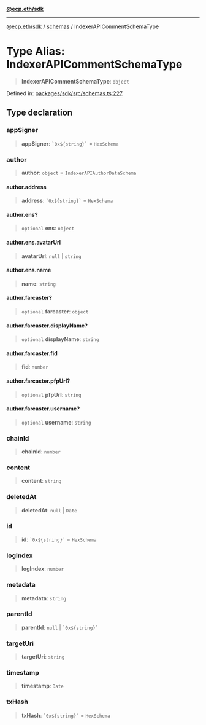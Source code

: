 [**@ecp.eth/sdk**](/sdk-reference/index.mdx)

***

[@ecp.eth/sdk](/sdk-reference/index.mdx) / [schemas](/sdk-reference/schemas/index.mdx) / IndexerAPICommentSchemaType

# Type Alias: IndexerAPICommentSchemaType

> **IndexerAPICommentSchemaType**: `object`

Defined in: [packages/sdk/src/schemas.ts:227](https://github.com/ecp-eth/comments-monorepo/blob/main/packages/sdk/src/schemas.ts#L227)

## Type declaration

### appSigner

> **appSigner**: `` `0x${string}` `` = `HexSchema`

### author

> **author**: `object` = `IndexerAPIAuthorDataSchema`

#### author.address

> **address**: `` `0x${string}` `` = `HexSchema`

#### author.ens?

> `optional` **ens**: `object`

#### author.ens.avatarUrl

> **avatarUrl**: `null` \| `string`

#### author.ens.name

> **name**: `string`

#### author.farcaster?

> `optional` **farcaster**: `object`

#### author.farcaster.displayName?

> `optional` **displayName**: `string`

#### author.farcaster.fid

> **fid**: `number`

#### author.farcaster.pfpUrl?

> `optional` **pfpUrl**: `string`

#### author.farcaster.username?

> `optional` **username**: `string`

### chainId

> **chainId**: `number`

### content

> **content**: `string`

### deletedAt

> **deletedAt**: `null` \| `Date`

### id

> **id**: `` `0x${string}` `` = `HexSchema`

### logIndex

> **logIndex**: `number`

### metadata

> **metadata**: `string`

### parentId

> **parentId**: `null` \| `` `0x${string}` ``

### targetUri

> **targetUri**: `string`

### timestamp

> **timestamp**: `Date`

### txHash

> **txHash**: `` `0x${string}` `` = `HexSchema`
